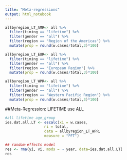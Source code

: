 ```yaml
---
title: "Meta-regressions"
output: html_notebook
---
```


```r

allbyregion_LT_AMR<- all %>% 
  filter(timing == "lifetime") %>%
  filter(gender == "all") %>%
  filter(region == "Region of the Americas") %>%
  mutate(prop = round(w.cases/total,3)*100)

allbyregion_LT_EUR<- all %>% 
  filter(timing == "lifetime") %>%
  filter(gender == "all") %>%
  filter(region == "European Region") %>%
  mutate(prop = round(w.cases/total,3)*100)

allbyregion_LT_WPR<- all %>% 
  filter(timing == "lifetime") %>%
  filter(gender == "all") %>%
  filter(region == "Western Pacific Region") %>%
  mutate(prop = round(w.cases/total,3)*100)
```

##Meta-Regression: LIFETIME use ALL
```r
#all lifetime age_group
ies.dat.all.LT <- escalc(xi = w.cases,
                  ni = total, 
                  data = allbyregion_LT_WPR, 
                  measure = "PFT")

## random-effects model
res <- rma(yi, vi, mods = ~ year, data=ies.dat.all.LT)
res
```